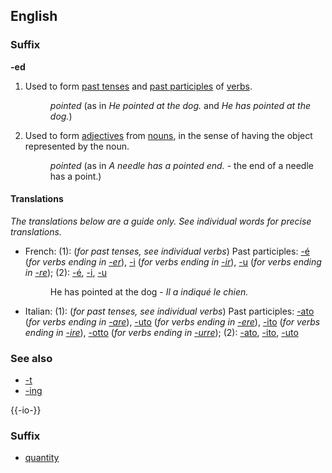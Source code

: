 ==English==
===Suffix===
'''-ed'''

#Used to form [[past tense]]s and [[past participle]]s of [[verb]]s.
#:''pointed'' (as in ''He pointed at the dog.'' and ''He has pointed at the dog.'')
#Used to form [[adjective]]s from [[noun]]s, in the sense of having the object represented by the noun.
#:''pointed'' (as in ''A needle has a pointed end.'' - the end of a needle has a point.)

====Translations====
''The translations below are a guide only.  See individual words for precise translations.''

*French: (1): (''for past tenses, see individual verbs'') Past participles: [[-é#French|-é]] (''for verbs ending in [[-er#French|-er]]''), [[-i#French|-i]] (''for verbs ending in [[-ir#French|-ir]]''), [[-u#French|-u]] (''for verbs ending in [[-re#French|-re]]''); (2): [[-é#French|-é]], [[-i#French|-i]], [[-u#French|-u]]
*:He has pointed at the dog - ''Il a indiqué le chien.''
*Italian: (1): (''for past tenses, see individual verbs'') Past participles: [[-ato#Italian|-ato]] (''for verbs ending in [[-are#Italian|-are]]''), [[-uto#Italian|-uto]] (''for verbs ending in [[-ere]]''), [[-ito#Italian|-ito]] (''for verbs ending in [[-ire]]''), [[-otto#Italian|-otto]] (''for verbs ending in [[-urre]]''); (2): [[-ato#Italian|-ato]], [[-ito#Italian|-ito]], [[-uto#Italian|-uto]]

===See also===
*[[-t]]
*[[-ing]]

{{-io-}}
===Suffix===
* [[quantity]]